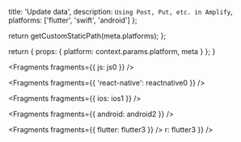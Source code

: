 
  title: 'Update data',
  description: `Using Post, Put, etc. in Amplify`,
  platforms: ['flutter', 'swift', 'android']
};

  return getCustomStaticPath(meta.platforms);
};

  return {
    props: {
      platform: context.params.platform,
      meta
    }
  };
}


<Fragments fragments={{ js: js0 }} />


<Fragments fragments={{ 'react-native': reactnative0 }} />


<Fragments fragments={{ ios: ios1 }} />


<Fragments fragments={{ android: android2 }} />


<Fragments fragments={{ flutter: flutter3 }} />
r: flutter3 }} />
